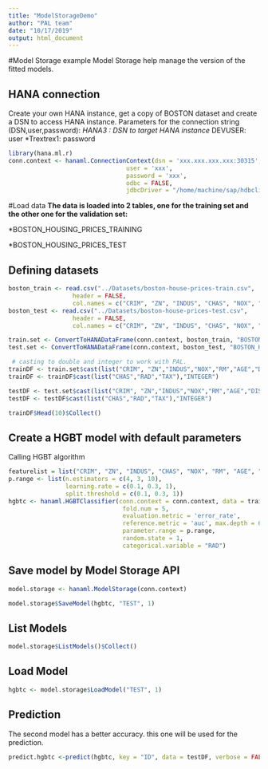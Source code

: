 ```yaml
---
title: "ModelStorageDemo"
author: "PAL team"
date: "10/17/2019"
output: html_document
---
```


#Model Storage example
Model Storage help manage the version of the fitted models.

## HANA connection

Create your own HANA instance, get a copy of BOSTON dataset and create a DSN to access HANA instance.
Parameters for the connection string (DSN,user,password):
*HANA3 : DSN to target HANA instance 
*DEVUSER: user
*Trextrex1: password
```r
library(hana.ml.r)
conn.context <- hanaml.ConnectionContext(dsn = 'xxx.xxx.xxx.xxx:30315',
                                 user = 'xxx',
                                 password = 'xxx',
                                 odbc = FALSE,
                                 jdbcDriver = "/home/machine/sap/hdbclient/ngdbc.jar")
```

#Load data
**The data is loaded into 2 tables, one for the training set and the other one for the validation set:**

*BOSTON_HOUSING_PRICES_TRAINING

*BOSTON_HOUSING_PRICES_TEST

## Defining datasets
```r
boston_train <- read.csv("../Datasets/boston-house-prices-train.csv",
                  header = FALSE,
                  col.names = c("CRIM", "ZN", "INDUS", "CHAS", "NOX", "RM", "AGE", "DIS", "RAD", "TAX", "PTRATIO", "BLACK", "LSTAT", "MEDV", "ID"))
boston_test <- read.csv("../Datasets/boston-house-prices-test.csv",
                  header = FALSE,
                  col.names = c("CRIM", "ZN", "INDUS", "CHAS", "NOX", "RM", "AGE", "DIS", "RAD", "TAX", "PTRATIO", "BLACK", "LSTAT", "MEDV", "ID"))
```

```r
train.set <- ConvertToHANADataFrame(conn.context, boston_train, "BOSTON_HOUSING_PRICES_TRAINING", force = TRUE, native = TRUE)
test.set <- ConvertToHANADataFrame(conn.context, boston_test, "BOSTON_HOUSING_PRICES_TEST", force = TRUE, native = TRUE)

 # casting to double and integer to work with PAL.
trainDF <- train.set$cast(list("CRIM", "ZN","INDUS","NOX","RM","AGE","DIS","PTRATIO","BLACK","LSTAT","MEDV"), "DOUBLE")
trainDF <- trainDF$cast(list("CHAS","RAD","TAX"),"INTEGER")

testDF <- test.set$cast(list("CRIM", "ZN","INDUS","NOX","RM","AGE","DIS","PTRATIO","BLACK","LSTAT","MEDV"), "DOUBLE")
testDF <- testDF$cast(list("CHAS","RAD","TAX"),"INTEGER")

```

```r
trainDF$Head(10)$Collect()
```


## Create a HGBT model with default parameters
Calling HGBT algorithm
```r
featurelist = list("CRIM", "ZN", "INDUS", "CHAS", "NOX", "RM", "AGE", "DIS", "RAD", "TAX", "PTRATIO", "BLACK", "LSTAT")
p.range <- list(n.estimators = c(4, 3, 10),
                learning.rate = c(0.1, 0.3, 1),
                split.threshold = c(0.1, 0.3, 1))
hgbtc <- hanaml.HGBTClassifier(conn.context = conn.context, data = trainDF, label = "RAD", key = "ID",
                                fold.num = 5,
                                evaluation.metric = 'error_rate',
                                reference.metric = 'auc', max.depth = 6,
                                parameter.range = p.range,
                                random.state = 1,
                                categorical.variable = "RAD")

```
## Save model by Model Storage API
```r
model.storage <- hanaml.ModelStorage(conn.context)

model.storage$SaveModel(hgbtc, "TEST", 1)
```

## List Models
```r
model.storage$ListModels()$Collect()
```

## Load Model
```r
hgbtc <- model.storage$LoadModel("TEST", 1)
```


## Prediction
The second model has a better accuracy. this one will be used for the prediction.
```r

predict.hgbtc <-predict(hgbtc, key = "ID", data = testDF, verbose = FALSE, missing.replacement = 'instance_marginalized')


```
